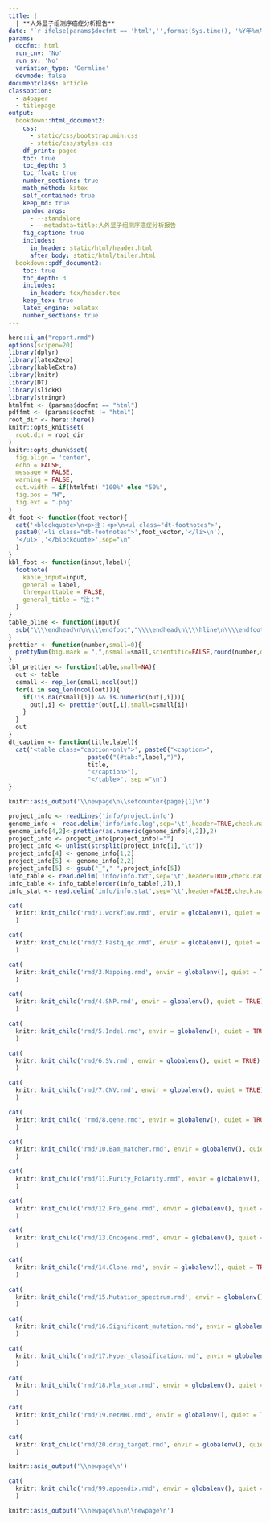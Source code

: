 ```yaml
---
title: |
  | **人外显子组测序癌症分析报告**
date: "`r ifelse(params$docfmt == 'html','',format(Sys.time(), '%Y年%m月%d日'))`"
params:
  docfmt: html
  run_cnv: 'No'
  run_sv: 'No'
  variation_type: 'Germline'
  devmode: false
documentclass: article
classoption:
  - a4paper
  - titlepage
output:
  bookdown::html_document2:
    css:
      - static/css/bootstrap.min.css
      - static/css/styles.css
    df_print: paged
    toc: true
    toc_depth: 3
    toc_float: true
    number_sections: true
    math_method: katex
    self_contained: true
    keep_md: true
    pandoc_args:
      - --standalone
      - --metadata=title:人外显子组测序癌症分析报告
    fig_caption: true
    includes:
      in_header: static/html/header.html
      after_body: static/html/tailer.html
  bookdown::pdf_document2:
    toc: true
    toc_depth: 3
    includes:
      in_header: tex/header.tex
    keep_tex: true
    latex_engine: xelatex
    number_sections: true
---
```


```r
here::i_am("report.rmd")
options(scipen=20)
library(dplyr)
library(latex2exp)
library(kableExtra)
library(knitr)
library(DT)
library(slickR)
library(stringr)
htmlfmt <- (params$docfmt == "html")
pdffmt <- (params$docfmt != "html")
root_dir <- here::here()
knitr::opts_knit$set(
  root.dir = root_dir
)
knitr::opts_chunk$set(
  fig.align = 'center',
  echo = FALSE,
  message = FALSE,
  warning = FALSE,
  out.width = if(htmlfmt) "100%" else "50%",
  fig.pos = "H",
  fig.ext = ".png"
)
dt_foot <- function(foot_vector){
  cat('<blockquote>\n<p>注：<p>\n<ul class="dt-footnotes">',
  paste0('<li class="dt-footnotes">',foot_vector,'</li>\n'),
  '</ul>','</blockquote>',sep="\n"
  )
}
kbl_foot <- function(input,label){
  footnote(
    kable_input=input,
    general = label,
    threeparttable = FALSE,
    general_title = "注："
  )
}
table_bline <- function(input){
  sub("\\\\endhead\n\n\\\\endfoot","\\\\endhead\n\\\\hline\n\\\\endfoot",input)
}
prettier <- function(number,small=0){
  prettyNum(big.mark = ",",nsmall=small,scientific=FALSE,round(number,digits = small))
}
tbl_prettier <- function(table,small=NA){
  out <- table
  csmall <- rep_len(small,ncol(out))
  for(i in seq_len(ncol(out))){
    if(!is.na(csmall[i]) && is.numeric(out[,i])){
      out[,i] <- prettier(out[,i],small=csmall[i])
    }
  }
  out
}
dt_caption <- function(title,label){
  cat('<table class="caption-only">', paste0("<caption>",
                      paste0("(#tab:",label,")"),
                      title,
                      "</caption>"),
                      "</table>", sep ="\n")
}
```

```r
knitr::asis_output('\\newpage\n\\setcounter{page}{1}\n')
```

```r
project_info <- readLines('info/project.info')
genome_info <- read.delim('info/info.log',sep='\t',header=TRUE,check.names = FALSE)[1:6,]
genome_info[4,2]<-prettier(as.numeric(genome_info[4,2]),2)
project_info <- project_info[project_info!=""]
project_info <- unlist(strsplit(project_info[1],"\t"))
project_info[4] <- genome_info[1,2]
project_info[5] <- genome_info[2,2]
project_info[5] <- gsub("_"," ",project_info[5])
info_table <- read.delim('info/info.txt',sep='\t',header=TRUE,check.names = FALSE)
info_table <- info_table[order(info_table[,2]),]
info_stat <- read.delim('info/info.stat',sep='\t',header=FALSE,check.names = FALSE)
```

```r
cat(
  knitr::knit_child('rmd/1.workflow.rmd', envir = globalenv(), quiet = TRUE)
  )
```


```r
cat(
  knitr::knit_child('rmd/2.Fastq_qc.rmd', envir = globalenv(), quiet = TRUE)
  )
```

```r
cat(
  knitr::knit_child('rmd/3.Mapping.rmd', envir = globalenv(), quiet = TRUE)
  )
```


```r
cat(
  knitr::knit_child('rmd/4.SNP.rmd', envir = globalenv(), quiet = TRUE)
  )
```

```r
cat(
  knitr::knit_child('rmd/5.Indel.rmd', envir = globalenv(), quiet = TRUE)
  )
```

```r
cat(
  knitr::knit_child('rmd/6.SV.rmd', envir = globalenv(), quiet = TRUE)
  )
```

```r
cat(
  knitr::knit_child('rmd/7.CNV.rmd', envir = globalenv(), quiet = TRUE)
  )
```

```r
cat(
  knitr::knit_child( 'rmd/8.gene.rmd', envir = globalenv(), quiet = TRUE)
  )
```

```r
cat(
  knitr::knit_child('rmd/10.Bam_matcher.rmd', envir = globalenv(), quiet = TRUE)
  )
```
```r
cat(
  knitr::knit_child('rmd/11.Purity_Polarity.rmd', envir = globalenv(), quiet = TRUE)
  )
```
```r
cat(
  knitr::knit_child('rmd/12.Pre_gene.rmd', envir = globalenv(), quiet = TRUE)
  )
```
```r
cat(
  knitr::knit_child('rmd/13.Oncogene.rmd', envir = globalenv(), quiet = TRUE)
  )
```
```r
cat(
  knitr::knit_child('rmd/14.Clone.rmd', envir = globalenv(), quiet = TRUE)
  )
```
```r
cat(
  knitr::knit_child('rmd/15.Mutation_spectrum.rmd', envir = globalenv(), quiet = TRUE)
  )
```
```r
cat(
  knitr::knit_child('rmd/16.Significant_mutation.rmd', envir = globalenv(), quiet = TRUE)
  )
```
```r
cat(
  knitr::knit_child('rmd/17.Hyper_classification.rmd', envir = globalenv(), quiet = TRUE)
  )
```
```r
cat(
  knitr::knit_child('rmd/18.Hla_scan.rmd', envir = globalenv(), quiet = TRUE)
  )
```
```r
cat(
  knitr::knit_child('rmd/19.netMHC.rmd', envir = globalenv(), quiet = TRUE)
  )
```
```r
cat(
  knitr::knit_child('rmd/20.drug_target.rmd', envir = globalenv(), quiet = TRUE)
  )
```

```r
knitr::asis_output('\\newpage\n')
```

```r
cat(
  knitr::knit_child('rmd/99.appendix.rmd', envir = globalenv(), quiet = TRUE)
  )
```

```r
knitr::asis_output('\\newpage\n\n\\newpage\n')
```



